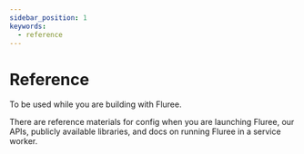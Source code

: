 ```yaml
---
sidebar_position: 1
keywords:
  - reference
---
```



# Reference

To be used while you are building with Fluree. 

There are reference materials for config when you are launching Fluree, our APIs, publicly available libraries, and docs on running Fluree in a service worker.

<CardGrid cardDetails={RefCardDetails} />
